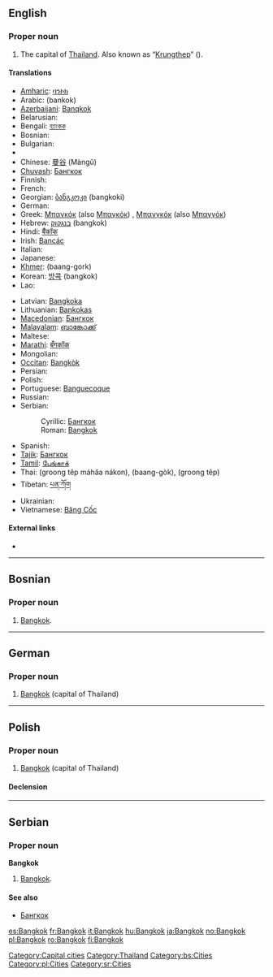 ==English==

===Proper noun===
{{en-proper noun}}

# The capital of [[Thailand]]. Also known as “[[Krungthep]]” ({{Thai|[[กรุงเทพ]]}}).

====Translations====
{{trans-top|the capital of Thailand}}
* [[Amharic]]: [[ባንኮክ]]
* Arabic: {{Arab|[[بانكوك]]}} (bankok)
* [[Azerbaijani]]: [[Banqkok]]
* Belarusian: {{t-|be|Банкок|m|sc=Cyrl|xs=Belarusian}}
* Bengali: [[ব্যাংকক]]
* Bosnian: {{t-|bs|Bangkok|m}}
* Bulgarian: {{t-|bg|Банкок|m|tr=Bankók|sc=Cyrl}}
* {{trreq|Burmese}}
* Chinese: [[曼谷]] (Màngǔ)
* [[Chuvash]]: [[Бангкок]]
* Finnish: {{t+|fi|Bangkok}}
* French: {{t+|fr|Bangkok}}
* Georgian: [[ბანგკოკი]] (bangkoki)
* German: {{t-|de|Bangkok|n}}
* Greek: [[Μπανκόκ]] (also [[Μπαγκόκ]]) {{IPAchar|(baŋkók)}} {{f}}, [[Μπανγκόκ]] (also [[Μπαγγόκ]]) {{IPAchar|(baŋɡók)}} {{f}}
* Hebrew: [[בנגקוק]] (bangkok)
* Hindi: [[बैंकॉक]]
* Irish: [[Bancác]]
* Italian: {{t+|it|Bangkok}}
* Japanese: {{t+|ja|バンコク|tr=Bankoku|sc=Jpan}}
* [[Khmer]]: {{Khmr|[[បាងកក]]}} (baang-gork)
* Korean: [[방콕]] (bangkok)
* Lao: {{t|lo|ບັງກອກ|tr=bang-khöök|sc=Laoo|xs=Lao}}
{{trans-mid}}
* Latvian: [[Bangkoka]]
* Lithuanian: [[Bankokas]]
* [[Macedonian]]: [[Бангкок]] {{m}}
* [[Malayalam]]: [[ബാങ്കോക്ക്]]
* Maltese: {{t-|mt|Bangkok|xs=Maltese}}
* [[Marathi]]: [[बँगकॉक]]
* Mongolian: {{t-|mn|Бангкок|sc=Cyrl|xs=Mongolian}}
* [[Occitan]]: [[Bangkòk]] {{m}}
* Persian: {{fa-Arab|[[بانکوک]]}}
* Polish: {{t+|pl|Bangkok|m}}
* Portuguese: [[Banguecoque]] {{m}}
* Russian: {{t-|ru|Бангкок|m|tr=Bangkók|sc=Cyrl}}
* Serbian:
*: Cyrillic: [[Бангкок]] {{m}}
*: Roman: [[#Serbian|Bangkok]] {{m}}
* Spanish: {{t+|es|Bangkok|m}}
* [[Tajik]]: [[Бангкок]]
* [[Tamil]]: [[பேங்காக்]]
* Thai: {{Thai|[[กรุงเทพมหานคร]]}} (groong têp máhăa nákon), {{Thai|[[บางกอก]]}} (baang-gòk), {{Thai|[[กรุงเทพ]]}} (groong têp)
* Tibetan: [[པན་ཀོག]]
* Ukrainian: {{t-|uk|Бангкок|m|sc=Cyrl|xs=Ukrainian}}
* Vietnamese: [[Băng Cốc]]
{{trans-bottom}}

====External links====
* {{pedialite}}

[[Category:Capital cities]]
[[Category:Thailand]]

----

==Bosnian==

===Proper noun===
{{infl|bs|proper noun|g=m}}

# [[#English|Bangkok]].

[[Category:bs:Cities]]

----

==German==
{{wikipedia|lang=de}}

===Proper noun===
{{infl|de|proper noun|g=n}}

# [[#English|Bangkok]] (capital of Thailand)

----

==Polish==
{{wikipedia|lang=pl}}

===Proper noun===
{{infl|pl|proper noun|g=m}}

# [[#English|Bangkok]] (capital of Thailand)

====Declension====
{{pl-decl-noun-sing|Bangkok|Bangkoku|Bangkokowi|Bangkok|Bangkokiem|Bangkoku|Bangkoku}}

[[Category:pl:Cities]]

----

==Serbian==

===Proper noun===
'''Bangkok''' {{m}}

# [[#English|Bangkok]].

====See also====
* [[Бангкок]]

[[Category:sr:Cities]]

[[es:Bangkok]]
[[fr:Bangkok]]
[[it:Bangkok]]
[[hu:Bangkok]]
[[ja:Bangkok]]
[[no:Bangkok]]
[[pl:Bangkok]]
[[ro:Bangkok]]
[[fi:Bangkok]]